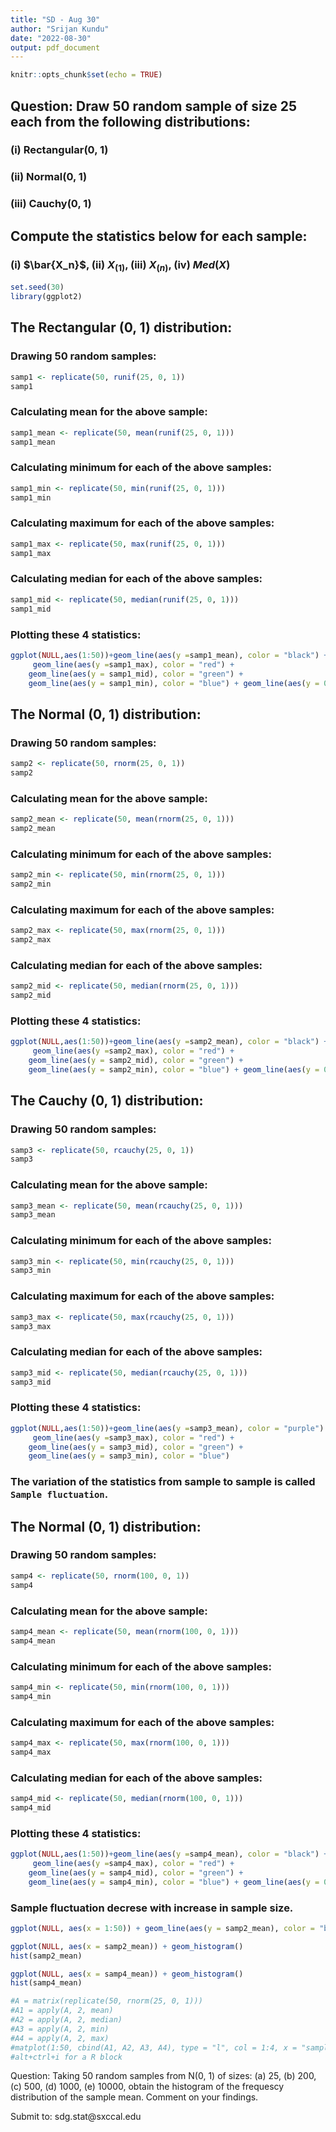 ```yaml
---
title: "SD - Aug 30"
author: "Srijan Kundu"
date: "2022-08-30"
output: pdf_document
---
```


```r
knitr::opts_chunk$set(echo = TRUE)
```

## Question: Draw 50 random sample of size 25 each from the following distributions:

### (i) Rectangular(0, 1)

### (ii) Normal(0, 1)

### (iii) Cauchy(0, 1)

## Compute the statistics below for each sample:

### (i) $\bar{X_n}$, (ii) $X_{(1)}$, (iii) $X_{(n)}$, (iv) $Med(X)$


```r
set.seed(30)
library(ggplot2)
```

## The Rectangular (0, 1) distribution:
### Drawing 50 random samples:

```r
samp1 <- replicate(50, runif(25, 0, 1))
samp1
```
### Calculating mean for the above sample:

```r
samp1_mean <- replicate(50, mean(runif(25, 0, 1)))
samp1_mean
```
### Calculating minimum for each of the above samples:

```r
samp1_min <- replicate(50, min(runif(25, 0, 1)))
samp1_min
```

### Calculating maximum for each of the above samples:

```r
samp1_max <- replicate(50, max(runif(25, 0, 1)))
samp1_max
```

### Calculating median for each of the above samples:

```r
samp1_mid <- replicate(50, median(runif(25, 0, 1)))
samp1_mid
```

### Plotting these 4 statistics:

```r
ggplot(NULL,aes(1:50))+geom_line(aes(y =samp1_mean), color = "black") +
     geom_line(aes(y =samp1_max), color = "red") +
    geom_line(aes(y = samp1_mid), color = "green") +
    geom_line(aes(y = samp1_min), color = "blue") + geom_line(aes(y = 0.5), color = "purple")
```



## The Normal (0, 1) distribution:
### Drawing 50 random samples:

```r
samp2 <- replicate(50, rnorm(25, 0, 1))
samp2
```
### Calculating mean for the above sample:

```r
samp2_mean <- replicate(50, mean(rnorm(25, 0, 1)))
samp2_mean
```
### Calculating minimum for each of the above samples:

```r
samp2_min <- replicate(50, min(rnorm(25, 0, 1)))
samp2_min
```

### Calculating maximum for each of the above samples:

```r
samp2_max <- replicate(50, max(rnorm(25, 0, 1)))
samp2_max
```

### Calculating median for each of the above samples:

```r
samp2_mid <- replicate(50, median(rnorm(25, 0, 1)))
samp2_mid
```

### Plotting these 4 statistics:


```r
ggplot(NULL,aes(1:50))+geom_line(aes(y =samp2_mean), color = "black") +
     geom_line(aes(y =samp2_max), color = "red") +
    geom_line(aes(y = samp2_mid), color = "green") +
    geom_line(aes(y = samp2_min), color = "blue") + geom_line(aes(y = 0), color = "purple")
```



## The Cauchy (0, 1) distribution:
### Drawing 50 random samples:

```r
samp3 <- replicate(50, rcauchy(25, 0, 1))
samp3
```
### Calculating mean for the above sample:

```r
samp3_mean <- replicate(50, mean(rcauchy(25, 0, 1)))
samp3_mean
```
### Calculating minimum for each of the above samples:

```r
samp3_min <- replicate(50, min(rcauchy(25, 0, 1)))
samp3_min
```

### Calculating maximum for each of the above samples:

```r
samp3_max <- replicate(50, max(rcauchy(25, 0, 1)))
samp3_max
```

### Calculating median for each of the above samples:

```r
samp3_mid <- replicate(50, median(rcauchy(25, 0, 1)))
samp3_mid
```

### Plotting these 4 statistics:

```r
ggplot(NULL,aes(1:50))+geom_line(aes(y =samp3_mean), color = "purple") +
     geom_line(aes(y =samp3_max), color = "red") +
    geom_line(aes(y = samp3_mid), color = "green") +
    geom_line(aes(y = samp3_min), color = "blue") 
```


### The variation of the statistics from sample to sample is called `Sample fluctuation`.

## The Normal (0, 1) distribution:
### Drawing 50 random samples:

```r
samp4 <- replicate(50, rnorm(100, 0, 1))
samp4
```
### Calculating mean for the above sample:

```r
samp4_mean <- replicate(50, mean(rnorm(100, 0, 1)))
samp4_mean
```
### Calculating minimum for each of the above samples:

```r
samp4_min <- replicate(50, min(rnorm(100, 0, 1)))
samp4_min
```

### Calculating maximum for each of the above samples:

```r
samp4_max <- replicate(50, max(rnorm(100, 0, 1)))
samp4_max
```

### Calculating median for each of the above samples:

```r
samp4_mid <- replicate(50, median(rnorm(100, 0, 1)))
samp4_mid
```

### Plotting these 4 statistics:


```r
ggplot(NULL,aes(1:50))+geom_line(aes(y =samp4_mean), color = "black") +
     geom_line(aes(y =samp4_max), color = "red") +
    geom_line(aes(y = samp4_mid), color = "green") +
    geom_line(aes(y = samp4_min), color = "blue") + geom_line(aes(y = 0), color = "purple") 
```

### Sample fluctuation decrese with increase in sample size.

```r
ggplot(NULL, aes(x = 1:50)) + geom_line(aes(y = samp2_mean), color = "blue") + geom_line(aes(y = samp4_mean), color = "green") + geom_line(aes(y = 0), color = "blue")
```

```r
ggplot(NULL, aes(x = samp2_mean)) + geom_histogram()
hist(samp2_mean)
```

```r
ggplot(NULL, aes(x = samp4_mean)) + geom_histogram()
hist(samp4_mean)
```


```r
#A = matrix(replicate(50, rnorm(25, 0, 1)))
#A1 = apply(A, 2, mean)
#A2 = apply(A, 2, median)
#A3 = apply(A, 2, min)
#A4 = apply(A, 2, max)
#matplot(1:50, cbind(A1, A2, A3, A4), type = "l", col = 1:4, x = "sample number", y = "Statistics")
#alt+ctrl+i for a R block
```


Question: Taking 50 random samples from N(0, 1) of sizes: (a) 25, (b) 200, (c) 500, (d) 1000, (e) 10000, obtain the histogram of the frequescy distribution of the sample mean. Comment on your findings.

Submit to: sdg.stat@sxccal.edu

























